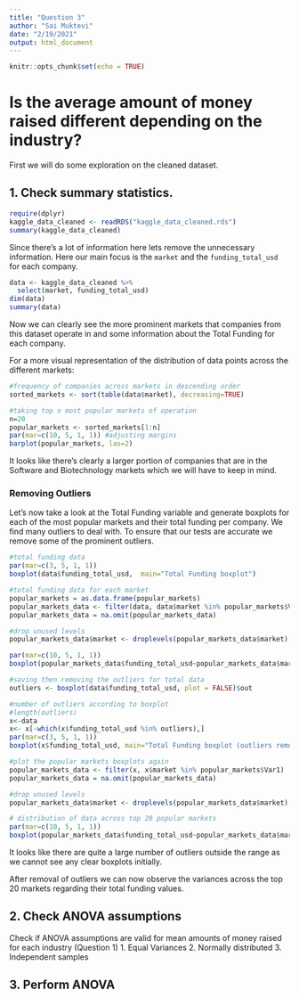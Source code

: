 ```yaml
---
title: "Question 3"
author: "Sai Muktevi"
date: "2/19/2021"
output: html_document
---
```


```r
knitr::opts_chunk$set(echo = TRUE)
```

# Is the average amount of money raised different depending on the industry?

First we will do some exploration on the cleaned dataset.

## 1. Check summary statistics. 

```r
require(dplyr)
kaggle_data_cleaned <- readRDS("kaggle_data_cleaned.rds")
summary(kaggle_data_cleaned)
```
Since there's a lot of information here lets remove the unnecessary information. Here our main focus is the `market` and the `funding_total_usd` for each company.

```r
data <- kaggle_data_cleaned %>%
  select(market, funding_total_usd)
dim(data)
summary(data)
```

Now we can clearly see the more prominent markets that companies from this dataset operate in and some information about the Total Funding for each company.

For a more visual representation of the distribution of data points across the different markets:
```r
#frequency of companies across markets in descending order
sorted_markets <- sort(table(data$market), decreasing=TRUE)

#taking top n most popular markets of operation
n=20
popular_markets <- sorted_markets[1:n]
par(mar=c(10, 5, 1, 1)) #adjusting margins
barplot(popular_markets, las=2)

```
  
It looks like there's clearly a larger portion of companies that are in the Software and Biotechnology markets which we will have to keep in mind.

### Removing Outliers

Let's now take a look at the Total Funding variable and generate boxplots for each of the most popular markets and their total funding per company. We find many outliers to deal with. To ensure that our tests are accurate we remove some of the prominent outliers.  
```r
#total funding data
par(mar=c(3, 5, 1, 1)) 
boxplot(data$funding_total_usd,  main="Total Funding boxplot")

#total funding data for each market
popular_markets = as.data.frame(popular_markets)
popular_markets_data <- filter(data, data$market %in% popular_markets$Var1)
popular_markets_data = na.omit(popular_markets_data)

#drop unused levels
popular_markets_data$market <- droplevels(popular_markets_data$market)

par(mar=c(10, 5, 1, 1)) 
boxplot(popular_markets_data$funding_total_usd~popular_markets_data$market,las=2, xlab=NULL, ylab=NULL, main="Popular Markets - Funding total boxplots")

#saving then removing the outliers for total data
outliers <- boxplot(data$funding_total_usd, plot = FALSE)$out

#number of outliers according to boxplot
#length(outliers)
x<-data
x<- x[-which(x$funding_total_usd %in% outliers),]
par(mar=c(3, 5, 1, 1)) 
boxplot(x$funding_total_usd, main="Total Funding boxplot (outliers removed)")

#plot the popular markets boxplots again
popular_markets_data <- filter(x, x$market %in% popular_markets$Var1)
popular_markets_data = na.omit(popular_markets_data)

#drop unused levels
popular_markets_data$market <- droplevels(popular_markets_data$market)

# distribution of data across top 20 popular markets
par(mar=c(10, 5, 1, 1)) 
boxplot(popular_markets_data$funding_total_usd~popular_markets_data$market, data=popular_markets_data, las=2, xlab=NULL, ylab=NULL ,main="Popular Markets - Funding total boxplots (outliers removed)")
```
It looks like there are quite a large number of outliers outside the range as we cannot see any clear boxplots initially.  

After removal of outliers we can now observe the variances across the top 20 markets regarding their total funding values.


## 2. Check ANOVA assumptions

Check if ANOVA assumptions are valid for mean amounts of money raised for each industry (Question 1)
1. Equal Variances
2. Normally distributed
3. Independent samples

## 3. Perform ANOVA
